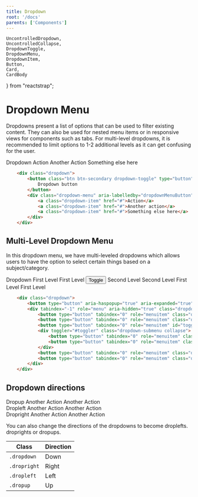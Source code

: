 ```yaml
---
title: Dropdown
root: '/docs'
parents: ['Components']
---
```



	UncontrolledDropdown,
	UncontrolledCollapse,
	DropdownToggle,
	DropdownMenu,
	DropdownItem,
	Button,
	Card,
	CardBody
} from "reactstrap";

# Dropdown Menu

Dropdowns present a list of options that can be used to filter existing content. They can also be used for nested menu items or in responsive views for components such as tabs. For multi-level dropdowns, it is recommended to limit options to 1-2 additional levels as it can get confusing for the user.

<ComponentPreview>
	<UncontrolledDropdown>
		<DropdownToggle caret>Dropdown</DropdownToggle>
		<DropdownMenu>
			<DropdownItem>Action</DropdownItem>
			<DropdownItem>Another Action</DropdownItem>
			<DropdownItem>Something else here</DropdownItem>
		</DropdownMenu>
	</UncontrolledDropdown>
</ComponentPreview>

```  html
    <div class="dropdown">
        <button class="btn btn-secondary dropdown-toggle" type="button" id="dropdownMenuButton" data-toggle="dropdown" aria-haspopup="true" aria-expanded="false">
            Dropdown button
        </button>
        <div class="dropdown-menu" aria-labelledby="dropdownMenuButton">
            <a class="dropdown-item" href="#">Action</a>
            <a class="dropdown-item" href="#">Another action</a>
            <a class="dropdown-item" href="#">Something else here</a>
        </div>
    </div>
```

## Multi-Level Dropdown Menu

In this dropdown menu, we have multi-leveled dropdowns which allows users to have the option to select certain things based on a subject/category.

<ComponentPreview>
	<UncontrolledDropdown>
		<DropdownToggle caret>Dropdown</DropdownToggle>
		<DropdownMenu>
			<DropdownItem>First Level</DropdownItem>
			<DropdownItem>First Level</DropdownItem>
			<Button
				type="button"
				tabindex="0"
				role="menuitem"
				className="dropdown-toggle"
				id="toggler"
				caret
			>
				Toggle
			</Button>
			<UncontrolledCollapse
				toggler="#toggler"
				className="dropdown-submenu"
			>
				<DropdownItem>Second Level</DropdownItem>
				<DropdownItem>Second Level</DropdownItem>
			</UncontrolledCollapse>
			<DropdownItem>First Level</DropdownItem>
			<DropdownItem>First Level</DropdownItem>
		</DropdownMenu>
	</UncontrolledDropdown>
</ComponentPreview>

```  html
    <div class="dropdown">
        <button type="button" aria-haspopup="true" aria-expanded="true" class="dropdown-toggle btn btn-secondary">Dropdown</button>
        <div tabindex="-1" role="menu" aria-hidden="true" class="dropdown-menu">
            <button type="button" tabindex="0" role="menuitem" class="dropdown-item">First Level</button>
            <button type="button" tabindex="0" role="menuitem" class="dropdown-item">First Level</button>
            <button type="button" tabindex="0" role="menuitem" id="toggler" class="dropdown-toggle btn btn-secondary">Toggle</button>
            <div toggler="#toggler" class="dropdown-submenu collapse">
                <button type="button" tabindex="0" role="menuitem" class="dropdown-item">Second Level</button>
                <button type="button" tabindex="0" role="menuitem" class="dropdown-item">Second Level</button>
            </div>
            <button type="button" tabindex="0" role="menuitem" class="dropdown-item">First Level</button>
            <button type="button" tabindex="0" role="menuitem" class="dropdown-item">First Level</button>
        </div>
    </div>
```

## Dropdown directions

<ComponentPreview>
    <UncontrolledDropdown direction="up">
    <DropdownToggle caret>
        Dropup
    </DropdownToggle>
    <DropdownMenu>
        <DropdownItem>Another Action</DropdownItem>
        <DropdownItem>Another Action</DropdownItem>
    </DropdownMenu>
    </UncontrolledDropdown>
    <br/>
    <UncontrolledDropdown direction="left">
    <DropdownToggle caret>
        Dropleft
    </DropdownToggle>
    <DropdownMenu>
        <DropdownItem>Another Action</DropdownItem>
        <DropdownItem>Another Action</DropdownItem>
    </DropdownMenu>
    </UncontrolledDropdown>
    <br/>
    <UncontrolledDropdown direction="right">
    <DropdownToggle caret>
        Dropright
    </DropdownToggle>
    <DropdownMenu>
        <DropdownItem>Another Action</DropdownItem>
        <DropdownItem>Another Action</DropdownItem>
    </DropdownMenu>
    </UncontrolledDropdown>

</ComponentPreview>

<!-- ### Navbar with Multi-Level Dropdown Menu

    <ul class="nav nav-tabs">
    <li class="nav-item">
        <a class="nav-link active" href="#">Active</a>
    </li>
    <li class="nav-item dropdown">
        <a class="nav-link dropdown-toggle" data-toggle="dropdown" href="#" role="button" aria-haspopup="true" aria-expanded="false">Dropdown</a>
        <div class="dropdown-menu">
        <a class="dropdown-item" href="#">Action</a>
        <a class="dropdown-item" href="#">Another action</a>
        <a class="dropdown-item" href="#">Something else here</a>
        <div class="dropdown-divider"></div>
        <a class="dropdown-item" href="#">Separated link</a>
        </div>
    </li>
    <li class="nav-item">
        <a class="nav-link" href="#">Link</a>
    </li>
    <li class="nav-item">
        <a class="nav-link disabled" href="#" tabindex="-1" aria-disabled="true">Disabled</a>
    </li>
    </ul>

We also can do dropdowns in forms.

### Menu Forms

Put a form within a dropdown menu, or make it into a dropdown menu, and use `margin or padding utilities` to give it the negative space you require.

### Simple Dropdown Menu Form

    <div class="dropdown-menu">
    <form class="px-4 py-3">
        <div class="form-group">
        <label for="exampleDropdownFormEmail1">Email address</label>
        <input type="email" class="form-control" id="exampleDropdownFormEmail1" placeholder="email@example.com">
        </div>
        <div class="form-group">
        <label for="exampleDropdownFormPassword1">Password</label>
        <input type="password" class="form-control" id="exampleDropdownFormPassword1" placeholder="Password">
        </div>
        <div class="form-check">
        <input type="checkbox" class="form-check-input" id="dropdownCheck">
        <label class="form-check-label" for="dropdownCheck">
            Remember me
        </label>
        </div>
        <button type="submit" class="btn btn-primary">Sign in</button>
    </form>
    <div class="dropdown-divider"></div>
    <a class="dropdown-item" href="#">New around here? Sign up</a>
    <a class="dropdown-item" href="#">Forgot password?</a>
    </div> -->

You can also change the directions of the dropdowns to become droplefts. droprights or dropups.

<table>
<thead>
    <th>Class</th>
    <th>Direction</th>

</thead>
<tbody>
    <tr>
        <td><code>.dropdown</code></td>
        <td>Down</td>
    </tr>
    <tr>
        <td><code>.dropright</code></td>
        <td>Right</td>
    </tr>
    <tr>
        <td><code>.dropleft</code></td>
        <td>Left</td>
    </tr>
    <tr>
        <td><code>.dropup</code></td>
        <td>Up</td>
    </tr>
</tbody>
</table>
